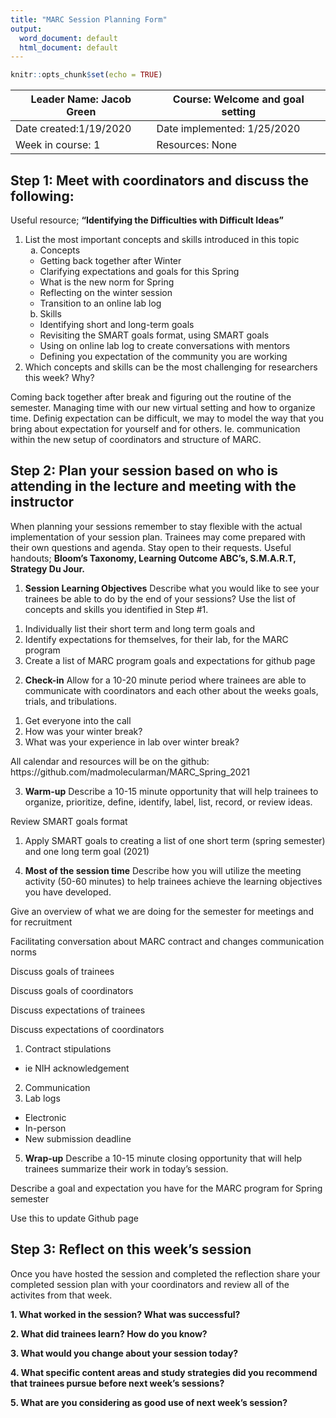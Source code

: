 ```yaml
---
title: "MARC Session Planning Form"
output:
  word_document: default
  html_document: default
---
```


```r
knitr::opts_chunk$set(echo = TRUE)
```

| Leader Name: Jacob Green | Course: Welcome and goal setting |
|--------------------------|----------------------------------|
| Date created:1/19/2020 | Date implemented: 1/25/2020 |
| Week in course: 1 | Resources: None |

## Step 1: Meet with coordinators and discuss the following:
Useful resource; **"Identifying the Difficulties with Difficult Ideas"**

1. List the most important concepts and skills introduced in this topic
    a. Concepts
      * Getting back together after Winter
      * Clarifying expectations and goals for this Spring
      * What is the new norm for Spring
      * Reflecting on the winter session
      * Transition to an online lab log

    b. Skills
      * Identifying short and long-term goals
      * Revisiting the SMART goals format, using SMART goals
      * Using on online lab log to create conversations with mentors
      * Defining you expectation of the community you are working

2. Which concepts and skills can be the most challenging for researchers this week? Why?

Coming back together after break and figuring out the routine of the semester. Managing time with our new virtual setting and how to organize time. Definig expectation can be difficult, we may to model the way that you bring about expectation for yourself and for others. Ie. communication within the new setup of coordinators and structure of MARC.

## Step 2: Plan your session based on who is attending in the lecture and meeting with the instructor
When planning your sessions remember to stay flexible with the actual implementation of your session plan. Trainees may come prepared with their own questions and agenda. Stay open to their requests. Useful handouts; **Bloom's Taxonomy, Learning Outcome ABC's, S.M.A.R.T, Strategy Du Jour.**

1. **Session Learning Objectives**
Describe what you would like to see your trainees be able to do by the end of your sessions? Use the list of concepts and skills you identified in Step #1. 

1) Individually list their short term and long term goals and 
2) Identify expectations for themselves, for their lab, for the MARC program
2) Create a list of MARC program goals and expectations for github page

2. **Check-in**
Allow for a 10-20 minute period where trainees are able to communicate with coordinators and each other about the weeks goals, trials, and tribulations.

 1) Get everyone into the call
 2) How was your winter break?
 3) What was your experience in lab over winter break?

All calendar and resources will be on the github: https://github.com/madmolecularman/MARC_Spring_2021


3. **Warm-up**
Describe a 10-15 minute opportunity that will help trainees to organize, prioritize, define, identify, label, list, record, or review ideas.

Review SMART goals format

1) Apply SMART goals to creating a list of one short term (spring semester) and one long term goal (2021)

4. **Most of the session time**
Describe how you will utilize the meeting activity (50-60 minutes) to help trainees achieve the learning objectives you have developed.

Give an overview of what we are doing for the semester for meetings and for recruitment

Facilitating conversation about MARC contract and changes communication norms

Discuss goals of trainees

Discuss goals of coordinators

Discuss expectations of trainees

Discuss expectations of coordinators

1) Contract stipulations
* ie NIH acknowledgement
2) Communication
3) Lab logs
* Electronic
* In-person
* New submission deadline 

5. **Wrap-up**
Describe a 10-15 minute closing opportunity that will help trainees summarize their work in today's session. 

Describe a goal and expectation you have for the MARC program for Spring semester

Use this to update Github page

## Step 3: Reflect on this week's session
Once you have hosted the session and completed the reflection share your completed session plan with your coordinators and review all of the activites from that week.

**1. What worked in the session? What was successful?**

**2. What did trainees learn? How do you know?**

**3. What would you change about your session today?**

**4. What specific content areas and study strategies did you recommend that trainees pursue before next week's sessions?**

**5. What are you considering as good use of next week's session?**


